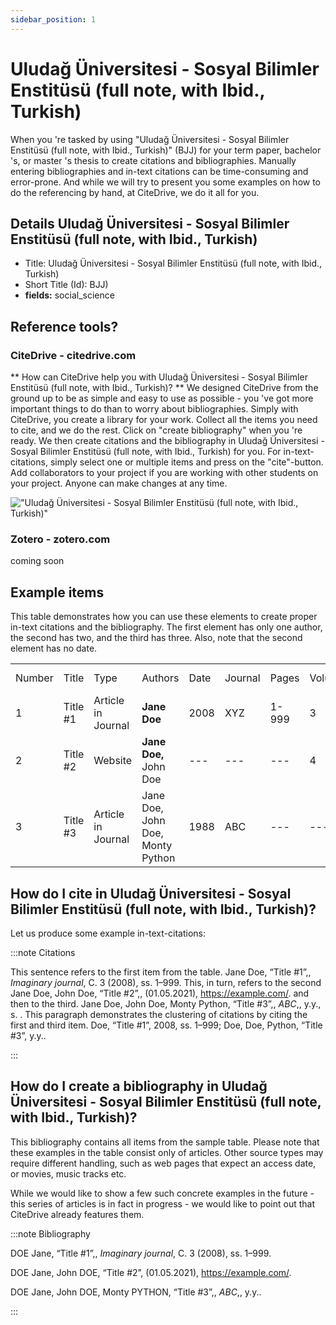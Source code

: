 ```yaml
---
sidebar_position: 1
---
```


# Uludağ Üniversitesi - Sosyal Bilimler Enstitüsü (full note, with Ibid., Turkish)

When you 're tasked by using "Uludağ Üniversitesi - Sosyal Bilimler Enstitüsü (full note, with Ibid., Turkish)" (BJJ) for your term paper, bachelor 's, or master 's thesis to create citations and bibliographies.
Manually entering bibliographies and in-text citations can be time-consuming and error-prone. And while we will try to present you some examples on how to do the referencing by hand, at CiteDrive, we do it all for you.

## Details  Uludağ Üniversitesi - Sosyal Bilimler Enstitüsü (full note, with Ibid., Turkish)
* Title: Uludağ Üniversitesi - Sosyal Bilimler Enstitüsü (full note, with Ibid., Turkish)
* Short Title (Id): BJJ)
* **fields:** social_science

## Reference tools?
### CiteDrive - citedrive.com
** How can CiteDrive help you with Uludağ Üniversitesi - Sosyal Bilimler Enstitüsü (full note, with Ibid., Turkish)? **
We designed CiteDrive from the ground up to be as simple and easy to use as possible - you 've got more important things to do than to worry about bibliographies. Simply with CiteDrive, you create a library for your work. Collect all the items you need to cite, and we do the rest. Click on "create bibliography" when you 're ready. We then create citations and the bibliography in Uludağ Üniversitesi - Sosyal Bilimler Enstitüsü (full note, with Ibid., Turkish) for you. For in-text-citations, simply select one or multiple items and press on the "cite"-button. Add collaborators to your project if you are working with other students on your project. Anyone can make changes at any time.


!["Uludağ Üniversitesi - Sosyal Bilimler Enstitüsü (full note, with Ibid., Turkish)"](images/uludag-universitesi--sosyal-bilimler-enstitusu-full-note-with-ibid-turkish.svg "Choose Uludağ Üniversitesi - Sosyal Bilimler Enstitüsü (full note, with Ibid., Turkish) in the CiteDrive App")

### Zotero - zotero.com

coming soon

## Example items

This table demonstrates how you can use these elements to create proper in-text citations and the bibliography. The first element has only one author, the second has two, and the third has three. Also, note that the second element has no date.


<table>
  <tr>
   <td>Number
   </td>
   <td>Title
   </td>
   <td>Type
   </td>
   <td>Authors
   </td>
   <td>Date
   </td>
   <td>Journal
   </td>
   <td>Pages
   </td>
   <td>Volume
   </td>
   <td>Issue
   </td>
   <td>Access Date
   </td>
  </tr>
  <tr>
   <td>1
   </td>
   <td>Title #1
   </td>
   <td>Article in Journal
   </td>
   <td><strong>Jane Doe</strong>
   </td>
   <td>2008
   </td>
   <td>XYZ
   </td>
   <td>1-999
   </td>
   <td>3
   </td>
   <td>2
   </td>
   <td>--
   </td>
  </tr>
  <tr>
   <td>
2
   </td>
   <td>Title #2
   </td>
   <td>Website
   </td>
   <td><strong>Jane Doe, </strong>John Doe
   </td>
   <td>---
   </td>
   <td>---
   </td>
   <td>---
   </td>
   <td>4
   </td>
   <td>---
   </td>
   <td>2020-05-01
   </td>
  </tr>
  <tr>
   <td>3
   </td>
   <td>Title #3
   </td>
   <td>Article in Journal
   </td>
   <td>Jane Doe, John Doe, Monty Python
   </td>
   <td>1988
   </td>
   <td>ABC
   </td>
   <td>---
   </td>
   <td>---
   </td>
   <td>16
   </td>
   <td>---
   </td>
  </tr>
</table>



## How do I cite in  Uludağ Üniversitesi - Sosyal Bilimler Enstitüsü (full note, with Ibid., Turkish)?

Let us produce some example in-text-citations:

:::note Citations


This sentence refers to the first item from the table. Jane Doe, “Title #1”,, <i>Imaginary journal</i>, C. 3 (2008), ss. 1–999. This, in turn, refers to the second Jane Doe, John  Doe, “Title #2”,, (01.05.2021), https://example.com/.
and then to the third.  Jane Doe, John Doe, Monty Python, “Title #3”,, <i>ABC</i>,, y.y., s. .
This paragraph demonstrates the clustering of citations by citing the first and third item. Doe, “Title #1”, 2008, ss. 1–999; Doe, Doe, Python, “Title #3”, y.y..

:::

## How do I create a bibliography in Uludağ Üniversitesi - Sosyal Bilimler Enstitüsü (full note, with Ibid., Turkish)?

This bibliography contains all items from the sample table. Please note that these examples in the table consist only of articles. Other source types may require different handling, such as web pages that expect an access date, or movies, music tracks etc.

While we would like to show a few such concrete examples in the future - this series of articles is in fact in progress - we would like to point out that CiteDrive already features them.

:::note Bibliography

DOE Jane, “Title #1”,, <i>Imaginary journal</i>, C. 3 (2008), ss. 1–999.

DOE Jane, John  DOE, “Title #2”, (01.05.2021), https://example.com/.

DOE Jane, John DOE, Monty PYTHON, “Title #3”,, <i>ABC</i>,, y.y..



:::


        